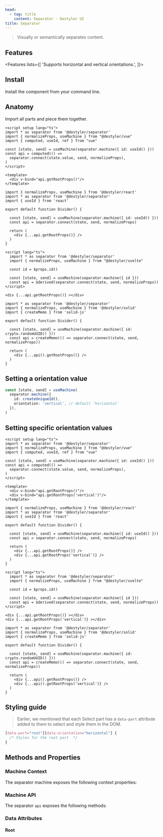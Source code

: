 ```yaml
---
head:
  - tag: title
    content: Separator - Destyler UI
title: Separator
---
```



> Visually or semantically separates content.

<PreviewCode name="separator"></PreviewCode>

## Features

<Features lists={[
  'Supports horizontal and vertical orientations.',
]}>
</Features>

## Install

Install the component from your command line.

<InstallShell name="separator" />


## Anatomy

Import all parts and piece them together.

<FrameworkLayout>

  <div slot='vue'>

  ```vue
  <script setup lang="ts">
  import * as separator from '@destyler/separator'
  import { normalizeProps, useMachine } from "@destyler/vue"
  import { computed, useId, ref } from "vue"

  const [state, send] = useMachine(separator.machine({ id: useId() }))
  const api = computed(() =>
    separator.connect(state.value, send, normalizeProps),
  )
  </script>

  <template>
    <div v-bind="api.getRootProps()"/>
  </template>
  ```

  </div>
  <div slot='react'>

  ```tsx
  import { normalizeProps, useMachine } from '@destyler/react'
  import * as separator from '@destyler/separator'
  import { useId } from 'react'

  export default function Divider() {

    const [state, send] = useMachine(separator.machine({ id: useId() }))
    const api = separator.connect(state, send, normalizeProps)

    return (
      <div {...api.getRootProps()} />
    )
  }
  ```

  </div>
  <div slot='svelte'>

  ```svelte
  <script lang="ts">
    import * as separator from '@destyler/separator'
    import { normalizeProps, useMachine } from "@destyler/svelte"

    const id = $props.id()

    const [state, send] = useMachine(separator.machine({ id }))
    const api = $derived(separator.connect(state, send, normalizeProps))
  </script>

  <div {...api.getRootProps()} ></div>
  ```

  </div>
  <div slot='solid'>

  ```tsx
  import * as separator from '@destyler/separator'
  import { normalizeProps, useMachine } from '@destyler/solid'
  import { createMemo } from 'solid-js'

  export default function Divider() {

    const [state, send] = useMachine(separator.machine({ id: crypto.randomUUID() }))
    const api = createMemo(() => separator.connect(state, send, normalizeProps))

    return (
      <div {...api().getRootProps()} />
    )
  }

  ```

  </div>

</FrameworkLayout>

## Setting a orientation value

```ts
const [state, send] = useMachine(
  separator.machine({
    id: createUniqueId(),
    orientation: 'vertical', // default 'horizontal'
  }),
)
```

## Setting specific orientation values

<FrameworkLayout>

  <div slot='vue'>

  ```vue
  <script setup lang="ts">
  import * as separator from '@destyler/separator'
  import { normalizeProps, useMachine } from "@destyler/vue"
  import { computed, useId, ref } from "vue"

  const [state, send] = useMachine(separator.machine({ id: useId() }))
  const api = computed(() =>
    separator.connect(state.value, send, normalizeProps),
  )
  </script>

  <template>
    <div v-bind="api.getRootProps()"/>
    <div v-bind="api.getRootProps('vertical')"/>
  </template>
  ```

  </div>
  <div slot='react'>

  ```tsx
  import { normalizeProps, useMachine } from '@destyler/react'
  import * as separator from '@destyler/separator'
  import { useId } from 'react'

  export default function Divider() {

    const [state, send] = useMachine(separator.machine({ id: useId() }))
    const api = separator.connect(state, send, normalizeProps)

    return (
      <div {...api.getRootProps()} />
      <div {...api.getRootProps('vertical')} />
    )
  }
  ```

  </div>
  <div slot='svelte'>

  ```svelte
  <script lang="ts">
    import * as separator from '@destyler/separator'
    import { normalizeProps, useMachine } from "@destyler/svelte"

    const id = $props.id()

    const [state, send] = useMachine(separator.machine({ id }))
    const api = $derived(separator.connect(state, send, normalizeProps))
  </script>

  <div {...api.getRootProps()} ></div>
  <div {...api.getRootProps('vertical')} ></div>
  ```

  </div>
  <div slot='solid'>

  ```tsx
  import * as separator from '@destyler/separator'
  import { normalizeProps, useMachine } from '@destyler/solid'
  import { createMemo } from 'solid-js'

  export default function Divider() {

    const [state, send] = useMachine(separator.machine({ id: crypto.randomUUID() }))
    const api = createMemo(() => separator.connect(state, send, normalizeProps))

    return (
      <div {...api().getRootProps()} />
      <div {...api().getRootProps('vertical')} />
    )
  }

  ```

  </div>

</FrameworkLayout>

## Styling guide

> Earlier, we mentioned that each Select part has a `data-part` attribute added to them to select and style them in the DOM.

```css
[data-part="root"][data-orientation="horizontal"] {
  /* Styles for the root part  */
}
```


## Methods and Properties

### Machine Context

The separator machine exposes the following context properties:

<MachineTable name="separator"></MachineTable>

### Machine API

The separator `api` exposes the following methods:

<APITable name="separator"></APITable>

### Data Attributes

#### Root

<StyleTable component="separator" nodeType="Root" />
